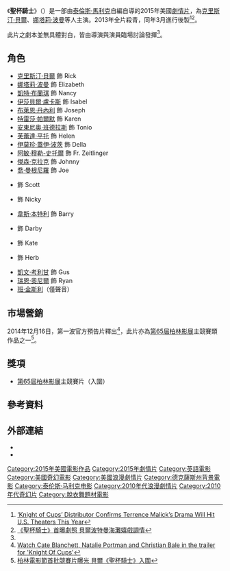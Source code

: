{{noteTA
|G1=Show
|G2=Movie
}}
{{Infobox film
| name           = 聖杯騎士
| original_name  = {{lang|en|Knight of Cups}}
| image          = Knight of Cups Poster.jpg
| caption        = 電影海報
| director       = [[泰倫斯·馬利克|泰倫斯·馬利克]]
| producer       = 尼古拉斯·貢達<br />Hans Graffunder<br />{{link-en|莎拉·格林|Sarah Green (film producer)}}<br />[[賽門·金柏格|賽門·金柏格]]
| based on       = 
| writer         = 泰倫斯·馬利克
| starring       = [[克里斯汀·貝爾|克里斯汀·貝爾]]<br />[[娜塔莉·波曼|娜塔莉·波曼]]<br />[[凱特·布蘭琪|凱特·布蘭琪]]<br />[[伊莎貝爾·盧卡斯|伊莎貝爾·盧卡斯]]<br />[[特雷莎·帕爾默|特雷莎·帕爾默]]
| music          = Hanan Townshend
| cinematography = [[艾曼紐爾·盧貝茲基|艾曼紐爾·盧貝茲基]]
| editing        = 杰弗裡·里奇曼<br />馬克·吉川
| distributor    = Ascot Elite Entertainment Group<br />Pinema<br />Sun Distribution
| released       = {{film date|2015|2|8|[[第65屆柏林影展|柏林]]|2015|10|8|台灣|2016|3|4|美國}}
| runtime        = 118分鐘
| country        = {{USA}}
| language       = [[英語|英語]]
| budget         = 
| gross          = 
| cn_name        = 聖杯騎士
| hk_name        = 聖杯騎士
| tw_name        = 聖杯騎士
}}
《'''聖杯騎士'''》（{{lang-en|'''''Knight of Cups'''''}}）是一部由[[泰倫斯·馬利克|泰倫斯·馬利克]]自編自導的2015年美國[[劇情片|劇情片]]，為[[克里斯汀·貝爾|克里斯汀·貝爾]]、[[娜塔莉·波曼|娜塔莉·波曼]]等人主演。2013年全片殺青，同年3月進行後製<ref>[http://thefilmstage.com/news/knight-of-cups-distributor-confirms-terrence-malicks-drama-will-hit-u-s-theaters-this-year/ ‘Knight of Cups’ Distributor Confirms Terrence Malick’s Drama Will Hit U.S. Theaters This Year]</ref><ref>[http://news.mtime.com/2013/05/16/1511783.html 《聖杯騎士》首曝劇照 貝爾波特曼海灘嬉戲調情]</ref>。

此片之劇本並無具體對白，皆由導演與演員臨場討論發揮<ref name="dailylife"/>。

== 角色 ==
*[[克里斯汀·貝爾|克里斯汀·貝爾]] 飾 Rick
*[[娜塔莉·波曼|娜塔莉·波曼]] 飾 Elizabeth
*[[凱特·布蘭琪|凱特·布蘭琪]] 飾 Nancy
*[[伊莎貝爾·盧卡斯|伊莎貝爾·盧卡斯]] 飾 Isabel
*[[布萊恩·丹內利|布萊恩·丹內利]] 飾 Joseph
*[[特雷莎·帕爾默|特雷莎·帕爾默]] 飾 Karen
*[[安東尼奧·班德拉斯|安東尼奧·班德拉斯]] 飾 Tonio
*[[芙蕾達·平托|芙蕾達·平托]] 飾 Helen
*[[伊莫珍·蓋伊·波茨|伊莫珍·蓋伊·波茨]] 飾 Della
*[[阿敏·穆勒-史托爾|阿敏·穆勒-史托爾]] 飾 Fr. Zeitlinger
*[[傑森·克拉克|傑森·克拉克]] 飾 Johnny
*[[喬·曼根尼羅|喬·曼根尼羅]] 飾 Joe
*{{link-en|尼克·奧佛曼|Nick Offerman}} 飾 Scott
*{{link-en|妮基·韋蘭|Nicky Whelan}} 飾 Nicky
*[[韋斯·本特利|韋斯·本特利]] 飾 Barry
*{{link-en|乔赛琳·唐娜休|Jocelin Donahue}} 飾 Darby
*{{link-en|卡蒂娅·温特|Katia Winter}} 飾 Kate
*{{link-en|邁克爾·溫考特|Michael Wincott}} 飾 Herb
*[[凱文·考利甘|凱文·考利甘]] 飾 Gus
*[[瑞恩·奧尼爾|瑞恩·奧尼爾]] 飾 Ryan
*[[班·金斯利|班·金斯利]]（僅聲音）

== 市場營銷 ==
2014年12月16日，第一波官方預告片釋出<ref name="dailylife">[http://www.dailylife.com.au/dl-people/dl-entertainment/watch-cate-blanchett-natalie-portman-and-christian-bale-in-the-trailer-for-knight-of-cups-20141216-1281oa.html Watch Cate Blanchett, Natalie Portman and Christian Bale in the trailer for 'Knight Of Cups']</ref>，此片亦為[[第65屆柏林影展|第65屆柏林影展]]主競賽類作品之一<ref>[http://dailynews.sina.com/bg/ent/hollywood/phoenixtv/20141215/17246313024.html 柏林電影節首批競賽片曝光 貝爾《聖杯騎士》入圍]</ref>。

== 獎項 ==
*[[第65屆柏林影展|第65屆柏林影展]]主競賽片（入圍）

== 參考資料 ==
{{Reflist|2}}

== 外部連結 ==
* {{imdb title|id=2101383}}
* {{rotten-tomatoes|knight_of_cups|聖杯騎士}}

{{Terrence Malick}}

{{DEFAULTSORT:Knight of Cups}}
[[Category:2015年美國電影作品|Category:2015年美國電影作品]]
[[Category:2015年劇情片|Category:2015年劇情片]]
[[Category:英語電影|Category:英語電影]]
[[Category:美國奇幻電影|Category:美國奇幻電影]]
[[Category:美國浪漫劇情片|Category:美國浪漫劇情片]]
[[Category:德克薩斯州背景電影|Category:德克薩斯州背景電影]]
[[Category:泰伦斯·马利克电影|Category:泰伦斯·马利克电影]]
[[Category:2010年代浪漫劇情片|Category:2010年代浪漫劇情片]]
[[Category:2010年代奇幻片|Category:2010年代奇幻片]]
[[Category:脫衣舞題材電影|Category:脫衣舞題材電影]]
